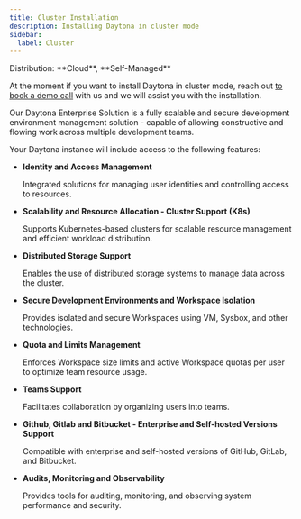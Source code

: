 ```yaml
---
title: Cluster Installation
description: Installing Daytona in cluster mode
sidebar:
  label: Cluster
---
```



<Label>
  Distribution: **Cloud**, **Self-Managed**
</Label>

At the moment if you want to install Daytona in cluster mode, reach out [to book a demo call](https://daytona.zapier.app/) with us and we will assist you with the installation.

Our Daytona Enterprise Solution is a fully scalable and secure development environment management solution - capable of allowing constructive and flowing work across multiple development teams. 

Your Daytona instance will include access to the following features:

- **Identity and Access Management**

    Integrated solutions for managing user identities and controlling access to resources.

- **Scalability and Resource Allocation - Cluster Support (K8s)**

    Supports Kubernetes-based clusters for scalable resource management and efficient workload distribution.

- **Distributed Storage Support**

    Enables the use of distributed storage systems to manage data across the cluster.

- **Secure Development Environments and Workspace Isolation**

    Provides isolated and secure Workspaces using VM, Sysbox, and other technologies.

- **Quota and Limits Management**

    Enforces Workspace size limits and active Workspace quotas per user to optimize team resource usage.

- **Teams Support**

    Facilitates collaboration by organizing users into teams.

- **Github, Gitlab and Bitbucket - Enterprise and Self-hosted Versions Support**

    Compatible with enterprise and self-hosted versions of GitHub, GitLab, and Bitbucket.

- **Audits, Monitoring and Observability**

    Provides tools for auditing, monitoring, and observing system performance and security.


